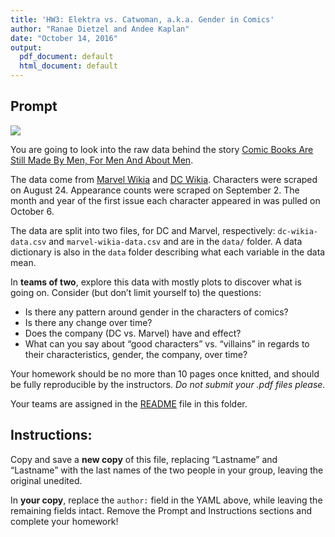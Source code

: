 ```yaml
---
title: 'HW3: Elektra vs. Catwoman, a.k.a. Gender in Comics'
author: "Ranae Dietzel and Andee Kaplan"
date: "October 14, 2016"
output:
  pdf_document: default
  html_document: default
---
```


## Prompt

![](images/DC_Versus_Marvel_1.jpg)

You are going to look into the raw data behind the story [Comic Books Are Still Made By Men, For Men And About Men](http://fivethirtyeight.com/features/women-in-comic-books/). 

The data come from [Marvel Wikia](http://marvel.wikia.com/Main_Page) and [DC Wikia](http://dc.wikia.com/wiki/Main_Page). Characters were scraped on August 24. Appearance counts were scraped on September 2. The month and year of the first issue each character appeared in was pulled on October 6.

The data are split into two files, for DC and Marvel, respectively: `dc-wikia-data.csv` and `marvel-wikia-data.csv` and are in the `data/` folder. A data dictionary is also in the `data` folder describing what each variable in the data mean.

In **teams of two**, explore this data with mostly plots to discover what is going on. Consider (but don't limit yourself to) the questions:

- Is there any pattern around gender in the characters of comics?
- Is there any change over time?
- Does the company (DC vs. Marvel) have and effect?
- What can you say about "good characters" vs. "villains" in regards to their characteristics, gender, the company, over time?

Your homework should be no more than 10 pages once knitted, and should be fully reproducible by the instructors. *Do not submit your .pdf files please.*

Your teams are assigned in the [README](README.md) file in this folder.

## Instructions:
Copy and save a **new copy** of this file, replacing "Lastname" and "Lastname" with the last names of the two people in your group, leaving the original unedited. 

In **your copy**, replace the `author:` field in the YAML above, while leaving the remaining fields intact. Remove the Prompt and Instructions sections and complete your homework!